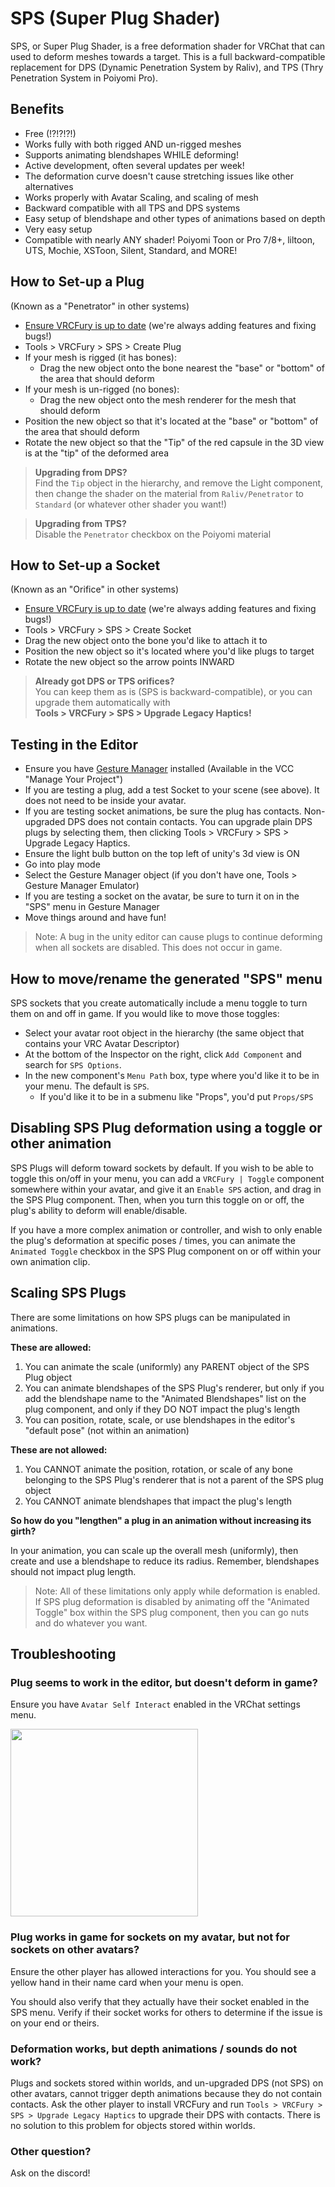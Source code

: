 # SPS (Super Plug Shader)

SPS, or Super Plug Shader, is a free deformation shader for VRChat that can used to deform meshes towards a target. This is a
full backward-compatible replacement for DPS (Dynamic Penetration System by Raliv), and TPS (Thry Penetration System in Poiyomi Pro).

## Benefits

* Free (!?!?!?!)
* Works fully with both rigged AND un-rigged meshes
* Supports animating blendshapes WHILE deforming!
* Active development, often several updates per week!
* The deformation curve doesn't cause stretching issues like other alternatives
* Works properly with Avatar Scaling, and scaling of mesh
* Backward compatible with all TPS and DPS systems
* Easy setup of blendshape and other types of animations based on depth
* Very easy setup
* Compatible with nearly ANY shader! Poiyomi Toon or Pro 7/8+, liltoon, UTS, Mochie, XSToon, Silent, Standard, and MORE!


## How to Set-up a Plug
<div style={{fontSize: 13, marginTop: -20, marginBottom: 20}}>(Known as a "Penetrator" in other systems)</div>

* [Ensure VRCFury is up to date](/download) (we're always adding features and fixing bugs!)
* Tools > VRCFury > SPS > Create Plug
* If your mesh is rigged (it has bones):
  * Drag the new object onto the bone nearest the "base" or "bottom" of the area that should deform
* If your mesh is un-rigged (no bones):
  * Drag the new object onto the mesh renderer for the mesh that should deform
* Position the new object so that it's located at the "base" or "bottom" of the area that should deform
* Rotate the new object so that the "Tip" of the red capsule in the 3D view is at the "tip" of the deformed area

> **Upgrading from DPS?**<br/>Find the `Tip` object in the hierarchy, and remove the Light component,
then change the shader on the material from `Raliv/Penetrator` to `Standard` (or whatever other shader you want!)

> **Upgrading from TPS?**<br/>Disable the `Penetrator` checkbox on the Poiyomi material

## How to Set-up a Socket
<div style={{fontSize: 13, marginTop: -20, marginBottom: 20}}>(Known as an "Orifice" in other systems)</div>

* [Ensure VRCFury is up to date](/download) (we're always adding features and fixing bugs!)
* Tools > VRCFury > SPS > Create Socket
* Drag the new object onto the bone you'd like to attach it to
* Position the new object so it's located where you'd like plugs to target
* Rotate the new object so the arrow points INWARD

> **Already got DPS or TPS orifices?**<br/>
> You can keep them as is (SPS is backward-compatible), or you can upgrade them automatically with<br/>
> **Tools > VRCFury > SPS > Upgrade Legacy Haptics!**

## Testing in the Editor

* Ensure you have [Gesture Manager](https://github.com/BlackStartx/VRC-Gesture-Manager) installed (Available in the VCC "Manage Your Project")
* If you are testing a plug, add a test Socket to your scene (see above). It does not need to be inside your avatar.
* If you are testing socket animations, be sure the plug has contacts. Non-upgraded DPS does not contain contacts. You can upgrade
plain DPS plugs by selecting them, then clicking Tools > VRCFury > SPS > Upgrade Legacy Haptics.
* Ensure the light bulb button on the top left of unity's 3d view is ON
* Go into play mode
* Select the Gesture Manager object (if you don't have one, Tools > Gesture Manager Emulator)
* If you are testing a socket on the avatar, be sure to turn it on in the "SPS" menu in Gesture Manager
* Move things around and have fun!

> Note: A bug in the unity editor can cause plugs to continue deforming when all sockets are disabled. This does not occur in game.

## How to move/rename the generated "SPS" menu

SPS sockets that you create automatically include a menu toggle to turn them on and off in game. If you would like to move those toggles:
* Select your avatar root object in the hierarchy (the same object that contains your VRC Avatar Descriptor)
* At the bottom of the Inspector on the right, click `Add Component` and search for `SPS Options`.
* In the new component's `Menu Path` box, type where you'd like it to be in your menu. The default is `SPS`.
  * If you'd like it to be in a submenu like "Props", you'd put `Props/SPS`

## Disabling SPS Plug deformation using a toggle or other animation

SPS Plugs will deform toward sockets by default. If you wish to be able to toggle this on/off in your menu, you can add a `VRCFury | Toggle` component somewhere
within your avatar, and give it an `Enable SPS` action, and drag in the SPS Plug component. Then, when you turn this toggle on or off, the plug's ability to deform
will enable/disable.

If you have a more complex animation or controller, and wish to only enable the plug's deformation at specific poses / times, you can animate the `Animated Toggle` checkbox
in the SPS Plug component on or off within your own animation clip.

## Scaling SPS Plugs

There are some limitations on how SPS plugs can be manipulated in animations.

**These are allowed:**

1. You can animate the scale (uniformly) any PARENT object of the SPS Plug object
2. You can animate blendshapes of the SPS Plug's renderer, but only if you add the blendshape name to the "Animated Blendshapes" list on the plug component, and only if they DO NOT impact the plug's length
3. You can position, rotate, scale, or use blendshapes in the editor's "default pose" (not within an animation)

**These are not allowed:**

1. You CANNOT animate the position, rotation, or scale of any bone belonging to the SPS Plug's renderer that is not a parent of the SPS plug object
2. You CANNOT animate blendshapes that impact the plug's length

**So how do you "lengthen" a plug in an animation without increasing its girth?**

In your animation, you can scale up the overall mesh (uniformly), then create and use a blendshape to reduce its radius. Remember, blendshapes should not impact plug length.

> Note: All of these limitations only apply while deformation is enabled. If SPS plug deformation is disabled by animating off the "Animated Toggle" box within the SPS plug component, then you can go nuts and do whatever you want.

## Troubleshooting

### Plug seems to work in the editor, but doesn't deform in game?

Ensure you have `Avatar Self Interact` enabled in the VRChat settings menu.


<img src={selfInteract} width="300px"/>

### Plug works in game for sockets on my avatar, but not for sockets on other avatars?

Ensure the other player has allowed interactions for you. You should see a yellow hand in their name card when your menu is open.

You should also verify that they actually have their socket enabled in the SPS menu. Verify if their socket works for others to determine if the issue is on your end or theirs.

### Deformation works, but depth animations / sounds do not work?

Plugs and sockets stored within worlds, and un-upgraded DPS (not SPS) on other avatars, cannot trigger depth animations because they do not contain contacts.
Ask the other player to install VRCFury and run `Tools > VRCFury > SPS > Upgrade Legacy Haptics` to upgrade their DPS with contacts.
There is no solution to this problem for objects stored within worlds.

### Other question?

Ask on the discord!
